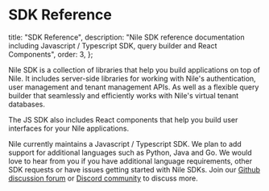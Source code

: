 # SDK Reference

  title: "SDK Reference",
  description:
    "Nile SDK reference documentation including Javascript / Typescript SDK, query builder and React Components",
  order: 3,
};

Nile SDK is a collection of libraries that help you build applications on top of Nile.
It includes server-side libraries for working with Nile's authentication, user management and tenant management APIs.
As well as a flexible query builder that seamlessly and efficiently works with Nile's virtual tenant databases.

The JS SDK also includes React components that help you build user interfaces for your Nile applications.

Nile currently maintains a Javascript / Typescript SDK.
We plan to add support for additional languages such as Python, Java and Go.
We would love to hear from you if you have additional language requirements, other SDK requests or have issues getting started with Nile SDKs.
Join our [Github discussion forum](https://github.com/orgs/niledatabase/discussions) or [Discord community](https://discord.gg/8UuBB84tTy) to discuss more.

<Cards>
  <Card file="./sdk-reference/javascript/index.mdx" root="reference" />
</Cards>
